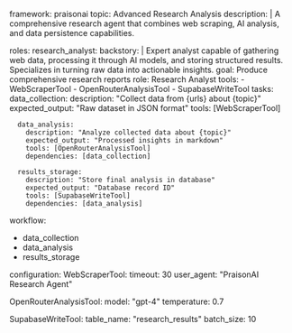 framework: praisonai
topic: Advanced Research Analysis
description: |
  A comprehensive research agent that combines web scraping,
  AI analysis, and data persistence capabilities.

roles:
  research_analyst:
    backstory: |
      Expert analyst capable of gathering web data, processing it through AI models,
      and storing structured results. Specializes in turning raw data into actionable insights.
    goal: Produce comprehensive research reports
    role: Research Analyst
    tools:
      - WebScraperTool
      - OpenRouterAnalysisTool
      - SupabaseWriteTool
    tasks:
      data_collection:
        description: "Collect data from {urls} about {topic}"
        expected_output: "Raw dataset in JSON format"
        tools: [WebScraperTool]
        
      data_analysis:
        description: "Analyze collected data about {topic}"
        expected_output: "Processed insights in markdown"
        tools: [OpenRouterAnalysisTool]
        dependencies: [data_collection]
        
      results_storage:
        description: "Store final analysis in database"
        expected_output: "Database record ID"
        tools: [SupabaseWriteTool]
        dependencies: [data_analysis]

workflow:
  - data_collection
  - data_analysis
  - results_storage

configuration:
  WebScraperTool:
    timeout: 30
    user_agent: "PraisonAI Research Agent"
    
  OpenRouterAnalysisTool:
    model: "gpt-4"
    temperature: 0.7
    
  SupabaseWriteTool:
    table_name: "research_results"
    batch_size: 10
